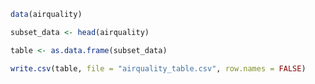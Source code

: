 ```r
data(airquality)

subset_data <- head(airquality)

table <- as.data.frame(subset_data) 

write.csv(table, file = "airquality_table.csv", row.names = FALSE)
```




